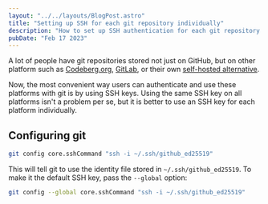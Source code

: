 ```yaml
---
layout: "../../layouts/BlogPost.astro"
title: "Setting up SSH for each git repository individually"
description: "How to set up SSH authentication for each git repository individually"
pubDate: "Feb 17 2023"
---
```


A lot of people have git repositories stored not just on GitHub, but on other platform such as [Codeberg.org](https://codeberg.org/), [GitLab](https://about.gitlab.com/), or their own [self-hosted alternative](https://gitea.io/en-us/).

Now, the most convenient way users can authenticate and use these platforms with git is by using SSH keys. Using the same SSH key on all platforms isn't a problem per se, but it is better to use an SSH key for each platform individually.

## Configuring git

```sh
git config core.sshCommand "ssh -i ~/.ssh/github_ed25519"
```

This will tell git to use the identity file stored in `~/.ssh/github_ed25519`.
To make it the default SSH key, pass the `--global` option:

```sh
git config --global core.sshCommand "ssh -i ~/.ssh/github_ed25519"
```
